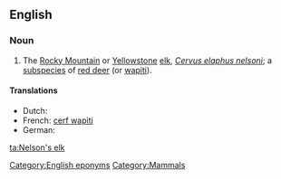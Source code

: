 ==English==
{{wikipedia|red deer}}

===Noun===
{{en-noun|sg=[[Nelson]]'s [[elk]]|Nelson's elk}}

# The [[Rocky Mountain]] or [[Yellowstone]] [[elk]], ''[[Cervus elaphus nelsoni]]''; a [[subspecies]] of [[red deer]] (or [[wapiti]]).

====Translations====
* Dutch: {{t-|nl|wapiti|m}}
* French: [[cerf wapiti]] {{m}}
* German: {{t-|de|Wapiti}}

[[Category:English eponyms]]
[[Category:Mammals]]

[[ta:Nelson's elk]]